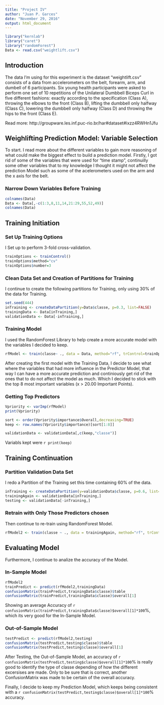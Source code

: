 ---
title: "Project IV"
author: "Juan P. Garces"
date: "November 29, 2016"
output: html_document
---

```{r setup, include=FALSE, echo=FALSE, results='hide', warning=FALSE}
library("kernlab")
library("caret")
library("randomForest")
Data <- read.csv("weightlift.csv")
```

## Introduction

The data I'm using for this experiment is the dataset "weightlift.csv"  consists of a data from accelerometers on the belt, forearm, arm, and dumbell of 6 participants. Six young health participants were asked to perform one set of 10 repetitions of the Unilateral Dumbbell Biceps Curl in five different fashions: exactly according to the specification (Class A), throwing the elbows to the front (Class B), lifting the dumbbell only halfway (Class C), lowering the dumbbell only halfway (Class D) and throwing the hips to the front (Class E).

Read more: http://groupware.les.inf.puc-rio.br/har#dataset#ixzz4RWHn1Jfu

## Weighlifting Prediction Model: Variable Selection

To start. I read more about the different variables to gain more reasoning of what could make the biggest effect to build a prediction model. Firstly, I got rid of some of the variables that were used for "time stamp", continuilly some other variables that to my knowledge I thought it might not affect the prediction Model such as some of the acelerometers used on the arm and the x axis for the belt.

### Narrow Down Variables Before Training
```{r variables}
colnames(Data)
Data <- Data[,-c(1:3,8,11,14,21:29,55,52,49)]
colnames(Data)
```

## Training Initiation

### Set Up Training Options  

I Set up to perform 3-fold cross-validation.  

```{r training options}
trainOptions <- trainControl()
trainOptions$method="cv"
trainOptions$number=3
```

### Clean Data Set and Creation of Partitions for Training

I continue to create the following partitions for Training, only using 30% of the data for Training.

```{r partition of first training}
set.seed(444)
inTraining <- createDataPartition(y=Data$classe, p=0.3, list=FALSE)
trainingData <- Data[inTraining,]
validationData <- Data[-inTraining,]
```

### Training Model

I used the RandomForest Library to help create a more accurate model with the variables I decided to keep.
  
```{r warning=FALSE, message=FALSE, cache=TRUE}
rfModel <- train(classe~ ., data = Data, method="rf", trControl=trainOptions)
```

After creating the first model with the Training Data, I decide to see what where the variables that had more influence in the Predictor Model, that way I can have a more accurate prediction and continiously get rid of the ones that to do not affect the model as much. Which I decided to stick with the top 8 most important variables (x > 20.00 Important Points).

### Getting Top Predictors
```{r top predictors, warning=FALSE, message=FALSE, cache=TRUE}
Vpriority <- varImp(rfModel)
print(Vpriority)

sort <- order(Vpriority$importance$Overall,decreasing=TRUE)
keep <- row.names(Vpriority$importance)[sort[1:8]]

validationData <- validationData[,c(keep,"classe")]
```

Variabls kept were `r print(keep) `

## Training Continuation

### Partition Validation Data Set

I redo a Partition of the Training set this time containing 60% of the data.

```{r}
inTraining <- createDataPartition(y=validationData$classe, p=0.6, list=FALSE)
trainingAgain <- validationData[inTraining,]
testing <- validationData[-inTraining,]
```

### Retrain with Only Those Predictors chosen

Then continue to re-train using RandomForest Model.

```{r cache=TRUE}
rfModel2 <- train(classe ~ ., data = trainingAgain, method="rf", trControl=trainOptions)
```

## Evaluating Model

Furthermore, I continue to analize the accuracy of the Model.

### In-Sample Model

```{r}
rfModel2
trainPredict <- predict(rfModel2,trainingData)
confusionMatrix(trainPredict,trainingData$classe)$table
confusionMatrix(trainPredict,trainingData$classe)$overall[1]
```

Showing an average Accuracy of `r confusionMatrix(trainPredict,trainingData$classe)$overall[1]*100`%, which its very good for the In-Sample Model.

### Out-of-Sample Model

```{r}
testPredict <- predict(rfModel2,testing)
confusionMatrix(testPredict,testing$classe)$table
confusionMatrix(testPredict,testing$classe)$overall[1]
```

After Testing, the Out-of-Sample Model, an accuracy of `r confusionMatrix(testPredict,testing$classe)$overall[1]*100`% is really good to identify the type of classe depending of how the different excersises are made. Only to be sure that is correct, another ConfusionMatrix was made to be certain of the overall accuracy.

Finally, I decide to keep my Prediction Model, which keeps being consistent with a `r confusionMatrix(testPredict,testing$classe)$overall[1]*100`% accuracy.
